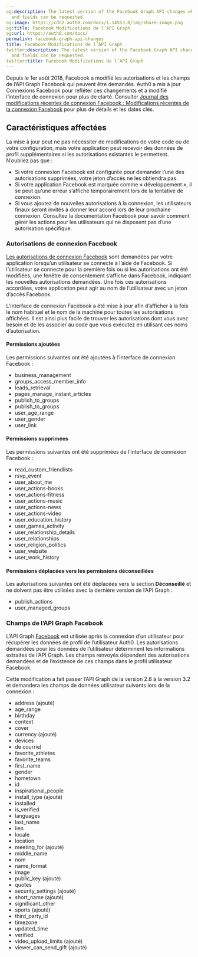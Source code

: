 ```yaml
---
og:description: The latest version of the Facebook Graph API changes what permissions
  and fields can be requested.
og:image: https://cdn2.auth0.com/docs/1.14553.0/img/share-image.png
og:title: Facebook Modifications de l’API Graph
og:url: https://auth0.com/docs/
permalink: facebook-graph-api-changes
title: Facebook Modifications de l’API Graph
twitter:description: The latest version of the Facebook Graph API changes what permissions
  and fields can be requested.
twitter:title: Facebook Modifications de l’API Graph
---
```


Depuis le 1er août 2018, Facebook a modifié les autorisations et les champs de l’API Graph Facebook qui peuvent être demandés. Auth0 a mis à jour Connexions Facebook pour refléter ces changements et a modifié l’interface de connexion pour plus de clarté. Consulter [Journal des modifications récentes de connexion Facebook :  Modifications récentes de la connexion Facebook](https://developers.facebook.com/docs/facebook-login/changelog#2018-07-02) pour plus de détails et les dates clés.

## Caractéristiques affectées

La mise à jour peut ne pas nécessiter de modifications de votre code ou de votre configuration, mais votre application peut recevoir des données de profil supplémentaires si les autorisations existantes le permettent. N’oubliez pas que :

* Si votre connexion Facebook est configurée pour demander l’une des autorisations supprimées, votre jeton d’accès ne les obtiendra pas.
* Si votre application Facebook est marquée comme « développement », il se peut qu’une erreur s’affiche temporairement lors de la tentative de connexion.
* Si vous ajoutez de nouvelles autorisations à la connexion, les utilisateurs finaux seront invités à donner leur accord lors de leur prochaine connexion. Consultez la documentation Facebook pour savoir comment gérer les actions pour les utilisateurs qui ne disposent pas d’une autorisation spécifique.

### Autorisations de connexion Facebook

[Les autorisations de connexion Facebook](https://developers.facebook.com/docs/facebook-login/permissions) sont demandées par votre application lorsqu’un utilisateur se connecte à l’aide de Facebook. Si l’utilisateur se connecte pour la première fois ou si les autorisations ont été modifiées, une fenêtre de consentement s’affiche dans Facebook, indiquant les nouvelles autorisations demandées. Une fois ces autorisations accordées, votre application peut agir au nom de l’utilisateur avec un jeton d’accès Facebook.

L’interface de connexion Facebook a été mise à jour afin d’afficher à la fois le nom habituel et le nom de la machine pour toutes les autorisations affichées. Il est ainsi plus facile de trouver les autorisations dont vous avez besoin et de les associer au code que vous exécutez en utilisant ces noms d’autorisation.

#### Permissions ajoutées

Les permissions suivantes ont été ajoutées à l’interface de connexion Facebook :

* business_management
* groups_access_member_info
* leads_retrieval
* pages_manage_instant_articles
* publish_to_groups
* publish_to_groups
* user_age_range
* user_gender
* user_link

#### Permissions supprimées

Les permissions suivantes ont été supprimées de l’interface de connexion Facebook :

* read_custom_friendlists
* rsvp_event
* user_about_me
* user_actions-books
* user_actions-fitness
* user_actions-music
* user_actions-news
* user_actions-video
* user_education_history
* user_games_activity
* user_relationship_details
* user_relationships
* user_religion_politics
* user_website
* user_work_history

#### Permissions déplacées vers les permissions déconseillées

Les autorisations suivantes ont été déplacées vers la section **Déconseillé** et ne doivent pas être utilisées avec la dernière version de l’API Graph :

* publish_actions
* user_managed_groups

### Champs de l’API Graph Facebook

L’API Graph [Facebook](https://developers.facebook.com/docs/graph-api/reference/v3.2/user) est utilisée après la connexion d’un utilisateur pour récupérer les données de profil de l’utilisateur Auth0. Les autorisations demandées pour les données de l’utilisateur déterminent les informations extraites de l’API Graph. Les champs renvoyés dépendent des autorisations demandées et de l’existence de ces champs dans le profil utilisateur Facebook.

Cette modification a fait passer l’API Graph de la version 2.8 à la version 3.2 et demandera les champs de données utilisateur suivants lors de la connexion :

* address (ajouté)
* age_range
* birthday
* context
* cover
* currency (ajouté)
* devices
* de courriel
* favorite_athletes
* favorite_teams
* first_name
* gender
* hometown
* id
* inspirational_people
* install_type (ajouté)
* installed
* is_verified
* languages
* last_name
* lien
* locale
* location
* meeting_for (ajouté)
* middle_name
* nom
* name_format
* image
* public_key (ajouté)
* quotes
* security_settings (ajouté)
* short_name (ajouté)
* significant_other
* sports (ajouté)
* third_party_id
* timezone
* updated_time
* verified
* video_upload_limits (ajouté)
* viewer_can_send_gift (ajouté)